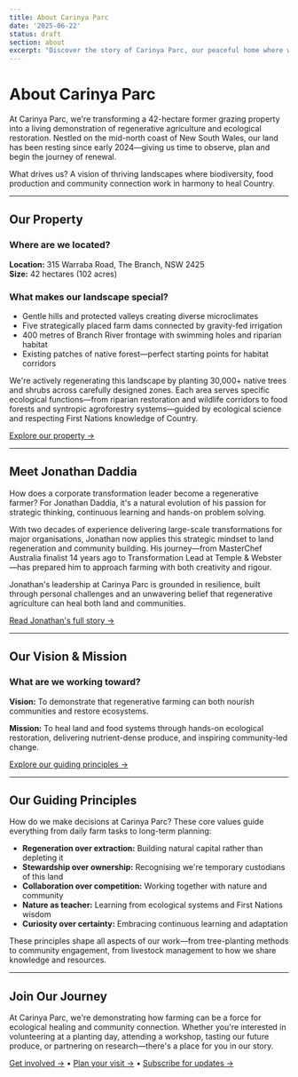 ```yaml
---
title: About Carinya Parc
date: '2025-06-22'
status: draft
section: about
excerpt: "Discover the story of Carinya Parc, our peaceful home where we're regenerating land, building community, and demonstrating ecological stewardship in practice."
---
```


# About Carinya Parc

At Carinya Parc, we're transforming a 42-hectare former grazing property into a living demonstration of regenerative agriculture and ecological restoration. Nestled on the mid-north coast of New South Wales, our land has been resting since early 2024—giving us time to observe, plan and begin the journey of renewal.

What drives us? A vision of thriving landscapes where biodiversity, food production and community connection work in harmony to heal Country.

---

## Our Property

### Where are we located?

**Location:** 315 Warraba Road, The Branch, NSW 2425  
**Size:** 42 hectares (102 acres)

### What makes our landscape special?

- Gentle hills and protected valleys creating diverse microclimates
- Five strategically placed farm dams connected by gravity-fed irrigation
- 400 metres of Branch River frontage with swimming holes and riparian habitat
- Existing patches of native forest—perfect starting points for habitat corridors

We're actively regenerating this landscape by planting 30,000+ native trees and shrubs across carefully designed zones. Each area serves specific ecological functions—from riparian restoration and wildlife corridors to food forests and syntropic agroforestry systems—guided by ecological science and respecting First Nations knowledge of Country.

[Explore our property →](/about/property)

---

## Meet Jonathan Daddia

How does a corporate transformation leader become a regenerative farmer? For Jonathan Daddia, it's a natural evolution of his passion for strategic thinking, continuous learning and hands-on problem solving.

With two decades of experience delivering large-scale transformations for major organisations, Jonathan now applies this strategic mindset to land regeneration and community building. His journey—from MasterChef Australia finalist 14 years ago to Transformation Lead at Temple & Webster—has prepared him to approach farming with both creativity and rigour.

Jonathan's leadership at Carinya Parc is grounded in resilience, built through personal challenges and an unwavering belief that regenerative agriculture can heal both land and communities.

[Read Jonathan's full story →](/about/jonathan)

---

## Our Vision & Mission

### What are we working toward?

**Vision:** To demonstrate that regenerative farming can both nourish communities and restore ecosystems.

**Mission:** To heal land and food systems through hands-on ecological restoration, delivering nutrient-dense produce, and inspiring community-led change.

[Explore our guiding principles →](/about/values)

---

## Our Guiding Principles

How do we make decisions at Carinya Parc? These core values guide everything from daily farm tasks to long-term planning:

- **Regeneration over extraction:** Building natural capital rather than depleting it
- **Stewardship over ownership:** Recognising we're temporary custodians of this land
- **Collaboration over competition:** Working together with nature and community
- **Nature as teacher:** Learning from ecological systems and First Nations wisdom
- **Curiosity over certainty:** Embracing continuous learning and adaptation

These principles shape all aspects of our work—from tree-planting methods to community engagement, from livestock management to how we share knowledge and resources.

---

## Join Our Journey

At Carinya Parc, we're demonstrating how farming can be a force for ecological healing and community connection. Whether you're interested in volunteering at a planting day, attending a workshop, tasting our future produce, or partnering on research—there's a place for you in our story.

[Get involved →](/get-involved) • [Plan your visit →](/our-farm/overview) • [Subscribe for updates →](/subscribe)

